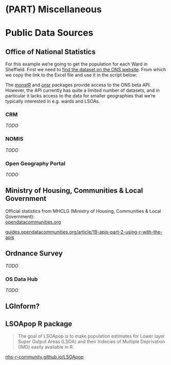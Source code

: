 # (PART) Miscellaneous {.unnumbered}

# Public Data Sources {#public-data}

## Office of National Statistics

For this example we're going to get the population for each Ward in Sheffield. First we need to [find the dataset on the ONS website](https://www.ons.gov.uk/peoplepopulationandcommunity/populationandmigration/populationestimates/datasets/populationestimatesforukenglandandwalesscotlandandnorthernireland). From which we copy the link to the Excel file and use it in the script below:

```{=html}
<script src="https://gist.github.com/laurie-platt/0ac7f1197f51181c4f1e6f2baa4f2ca9.js"></script>
```
The [monstR](https://github.com/HFAnalyticsLab/monstR) and [onsr](https://kvasilopoulos.github.io/onsr/) packages provide access to the ONS beta API. However, the API currently has quite a limited number of datasets, and in particular it lacks access to the data for smaller geographies that we're typically interested in e.g. wards and LSOAs.

### CRM

*TODO*

### NOMIS

*TODO*

### Open Geography Portal {#open-geography}

*TODO*

## Ministry of Housing, Communities & Local Government

Official statistics from MHCLG (Ministry of Housing, Communities & Local Government):\
[opendatacommunities.org](https://opendatacommunities.org/home)

[guides.opendatacommunities.org/article/19-apis-part-2-using-r-with-the-apis](https://guides.opendatacommunities.org/article/19-apis-part-2-using-r-with-the-apis){.uri}

## Ordnance Survey

*TODO*

### OS Data Hub {#os-data-hub}

*TODO*

## LGInform?

## LSOApop R package

> The goal of LSOApop is to make population estimates for Lower layer Super Output Areas (LSOA) and their Indecies of Multiple Deprivation (IMD) easily available in R.

[nhs-r-community.github.io/LSOApop](https://nhs-r-community.github.io/LSOApop/)
